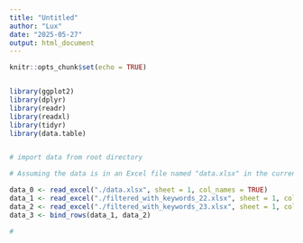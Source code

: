 ```yaml
---
title: "Untitled"
author: "Lux"
date: "2025-05-27"
output: html_document
---
```


```r
knitr::opts_chunk$set(echo = TRUE)



```


```r
library(ggplot2)
library(dplyr)
library(readr)
library(readxl)
library(tidyr)
library(data.table)



```



```r
# import data from root directory

# Assuming the data is in an Excel file named "data.xlsx" in the current working directory

data_0 <- read_excel("./data.xlsx", sheet = 1, col_names = TRUE)
data_1 <- read_excel("./filtered_with_keywords_22.xlsx", sheet = 1, col_names = TRUE)
data_2 <- read_excel("./filtered_with_keywords_23.xlsx", sheet = 1, col_names = TRUE)
data_3 <- bind_rows(data_1, data_2)

#




```

